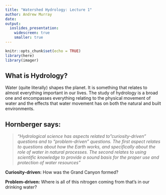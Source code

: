```yaml
---
title: "Watershed Hydrology: Lecture 1"
author: Andrew Murray
date: 
output:
  ioslides_presentation:
    widescreen: true
    smaller: true
---
```

```r
knitr::opts_chunk$set(echo = TRUE)
library(here)
library(imager)

```


## What is Hydrology?

  Water (quite literally) shapes the planet. It is something that relates to almost everything important in our lives. The study of hydrology is a broad one and encompasses everything relating to the physical movement of water and the effects that water movement has on both the natural and built environments.

## Hornberger says:

> *"Hydrological science has aspects related to "curiosity-driven" questions and to "problem-driven" questions. The first aspect relates to questions about how the Earth works, and specifically about the role of water in natural processes. The second relates to using scientific knowledge to provide a sound basis for the proper use and protection of water resources"*

**Curiosity-driven:** How was the Grand Canyon formed?

**Problem-driven:** Where is all of this nitrogen coming from that's in our drinking water?



